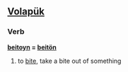 ==[[Volapük]]==

===Verb===
'''[[beitoyn]] = [[beitön]]''' 

# to [[bite]], take a bite out of something